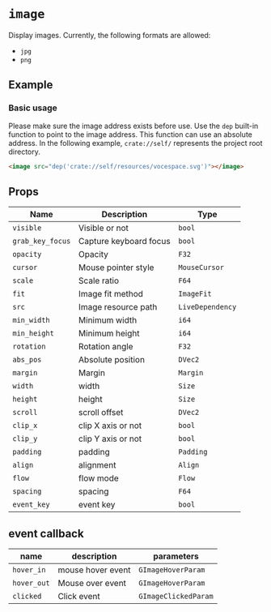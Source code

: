 # `image`

Display images. Currently, the following formats are allowed:

- `jpg`
- `png`

## Example

### Basic usage

Please make sure the image address exists before use. Use the `dep` built-in function to point to the image address. This function can use an absolute address. In the following example, `crate://self/` represents the project root directory.

```html
<image src="dep('crate://self/resources/vocespace.svg')"></image>
```

## Props

| Name             | Description            | Type             |
| ---------------- | ---------------------- | ---------------- |
| `visible`        | Visible or not         | `bool`           |
| `grab_key_focus` | Capture keyboard focus | `bool`           |
| `opacity`        | Opacity                | `F32`            |
| `cursor`         | Mouse pointer style    | `MouseCursor`    |
| `scale`          | Scale ratio            | `F64`            |
| `fit`            | Image fit method       | `ImageFit`       |
| `src`            | Image resource path    | `LiveDependency` |
| `min_width`      | Minimum width          | `i64`            |
| `min_height`     | Minimum height         | `i64`            |
| `rotation`       | Rotation angle         | `F32`            |
| `abs_pos`        | Absolute position      | `DVec2`          |
| `margin`         | Margin                 | `Margin`         |
| `width`          | width                  | `Size`           |
| `height`         | height                 | `Size`           |
| `scroll`         | scroll offset          | `DVec2`          |
| `clip_x`         | clip X axis or not     | `bool`           |
| `clip_y`         | clip Y axis or not     | `bool`           |
| `padding`        | padding                | `Padding`        |
| `align`          | alignment              | `Align`          |
| `flow`           | flow mode              | `Flow`           |
| `spacing`        | spacing                | `F64`            |
| `event_key`      | event key              | `bool`           |

## event callback

| name        | description       | parameters           |
| ----------- | ----------------- | -------------------- |
| `hover_in`  | mouse hover event | `GImageHoverParam`   |
| `hover_out` | Mouse over event  | `GImageHoverParam`   |
| `clicked`   | Click event       | `GImageClickedParam` |
